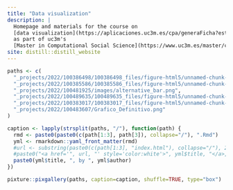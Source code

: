```yaml
---
title: "Data visualization"
description: |
  Homepage and materials for the course on
  [data visualization](https://aplicaciones.uc3m.es/cpa/generaFicha?est=375&asig=19139&idioma=2),
  as part of uc3m's
  [Master in Computational Social Science](https://www.uc3m.es/master/computational-social-science)
site: distill::distill_website
---
```


```r
paths <- c(
  "_projects/2022/100386498/100386498_files/figure-html5/unnamed-chunk-16-1.png",
  "_projects/2022/100385586/100385586_files/figure-html5/unnamed-chunk-9-1.gif",
  "_projects/2022/100481925/images/alternative_bar.png",
  "_projects/2022/100489635/100489635_files/figure-html5/unnamed-chunk-13-1.png",
  "_projects/2022/100383017/100383017_files/figure-html5/unnamed-chunk-29-1.png",
  "_projects/2022/100483607/Grafico_Definitivo.png"
)

caption <- lapply(strsplit(paths, "/"), function(path) {
  rmd <- paste0(paste0(c(path[1:3], path[3]), collapse="/"), ".Rmd")
  yml <- rmarkdown::yaml_front_matter(rmd)
  #url <- substring(paste0(c(path[1:3], "index.html"), collapse="/"), 2)
  #paste0("<a href='", url, "' style='color:white'>", yml$title, "</a>, by ", yml$author)
  paste0(yml$title, ", by ", yml$author)
})

pixture::pixgallery(paths, caption=caption, shuffle=TRUE, type="box")
```
